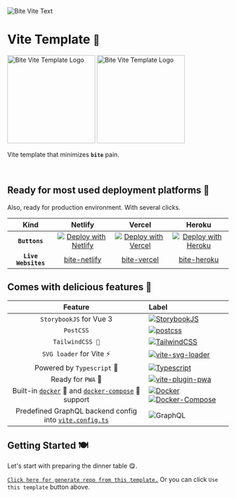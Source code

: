 
<Meta title="Bite/Introduction" />

<div class="flex flex-col justify-center items-center">
  <img
    src="https://user-images.githubusercontent.com/29407019/112463871-d50bae00-8d73-11eb-978d-6756ad20126a.png"
    alt="Bite Vite Text"
    class="w-36 h-auto"
  />
  <h1 class="font-sans">
    Vite Template
    <small>🐝</small>
  </h1>
</div>

<div class="flex flex-row justify-center">
  <img
    src="https://user-images.githubusercontent.com/29407019/112369852-bd89e200-8ced-11eb-8c85-172ce6783191.png"
    alt="Bite Vite Template Logo"
    width="200"
  />
  <img
    src="https://user-images.githubusercontent.com/29407019/112369775-a2b76d80-8ced-11eb-82fd-c5b8cf3bfbb6.png"
    alt="Bite Vite Template Logo"
    width="200"
  />
</div>

<p class="text-center">
  Vite template that minimizes <b><code>bite</code></b> pain.
</p>
<br/>

## Ready for most used deployment platforms 🥞

Also, ready for production environment. With several clicks.

|      **Kind**       |                                                                         **Netlify**                                                                         |                                                                                                                                                    **Vercel**                                                                                                                                                     |                                                                 **Heroku**                                                                  |
| :-----------------: | :---------------------------------------------------------------------------------------------------------------------------------------------------------: | :---------------------------------------------------------------------------------------------------------------------------------------------------------------------------------------------------------------------------------------------------------------------------------------------------------------: | :-----------------------------------------------------------------------------------------------------------------------------------------: |
|    **`Buttons`**    | [![Deploy with Netlify](https://www.netlify.com/img/deploy/button.svg)](https://app.netlify.com/start/deploy?repository=https://github.com/Asim-Tahir/bite) | [![Deploy with Vercel](https://vercel.com/button)](https://vercel.com/new/git/external?repository-url=https%3A%2F%2Fgithub.com%2FAsim-Tahir%2Fbite&project-name=bite-vite&repo-name=bite-vite&demo-title=Bite%20Vite%20Template&demo-description=Vite%20template%20that%20minimizes%20bite%20pain%20%F0%9F%90%9D) | [![Deploy with Heroku](https://www.herokucdn.com/deploy/button.svg)](https://heroku.com/deploy?template=https://github.com/Asim-Tahir/bite) |
| **`Live Websites`** |                                                       [bite-netlify](https://bite-vite.netlify.app/)                                                        |                                                                                                                                   [bite-vercel](https://bite-vite.vercel.app/)                                                                                                                                    |                                               [bite-heroku](https://bite-vite.herokuapp.com/)                                               |

## Comes with delicious features 🍯

|                                         Feature                                          | Label                                                                                                                                                                                                                                     |
| :--------------------------------------------------------------------------------------: | :---------------------------------------------------------------------------------------------------------------------------------------------------------------------------------------------------------------------------------------- |
|                                 `StorybookJS` for Vue 3                                  | [![StorybookJS](https://img.shields.io/npm/v/storybook/next?label=%40storybook%2Fvue&logo=storybook)](https://github.com/storybookjs/storybook/releases/tag/v6.2.0-rc.6)                                                                  |
|                                        `PostCSS`                                         | [![postcss](https://img.shields.io/npm/v/postcss/latest?label=postcss&logo=postcss&logoColor=%23DD3A0A)](https://github.com/postcss/postcss/releases/latest)                                                                              |
|                                     `TailwindCSS 🌊`                                     | [![TailwindCSS](https://img.shields.io/npm/v/tailwindcss/latest?label=tailwindcss&logo=tailwind-css)](https://github.com/tailwindlabs/tailwindcss/releases/latest)                                                                        |
|                                 `SVG loader` for Vite ⚡                                 | [![vite-svg-loader](https://img.shields.io/npm/v/vite-svg-loader/latest?label=vite-svg-loader&logo=svg)](https://github.com/jpkleemans/vite-svg-loader/releases/latest)                                                                   |
|                                Powered by `Typescript` 🦾                                | [![Typescript](https://img.shields.io/npm/v/typescript/latest?label=typescript&logo=typescript)](https://github.com/microsoft/TypeScript/releases/latest)                                                                                 |
|                                    Ready for `PWA` 🧳                                    | [![vite-plugin-pwa](https://img.shields.io/npm/v/vite-plugin-pwa/latest?label=vite-plugin-pwa)](https://github.com/antfu/vite-plugin-pwa/releases/latest)                                                                                 |
| Built-in [`docker`](Dockerfile) 🐳 and [`docker-compose`](docker-compose.yml) 🐋 support | [![Docker](https://img.shields.io/static/v1?label=%20&message=Docker&logo=docker&color=249)](Dockerfile) [![Docker-Compose](https://img.shields.io/static/v1?label=%20&message=Docker-Compose&logo=docker&color=249)](docker-compose.yml) |
|      Predefined GraphQL backend config into [`vite.config.ts`](vite.config.ts#L23)       | ![GraphQL](https://img.shields.io/static/v1?label=%20&message=GraphQL&logo=graphql&color=DC32A4)                                                                                                                                          |

## Getting Started 🍽️

Let's start with preparing the dinner table 😋.

[`Click here for generate repo from this template.`](https://github.com/Asim-Tahir/bite/generate) Or you can click `Use this template` button above.
